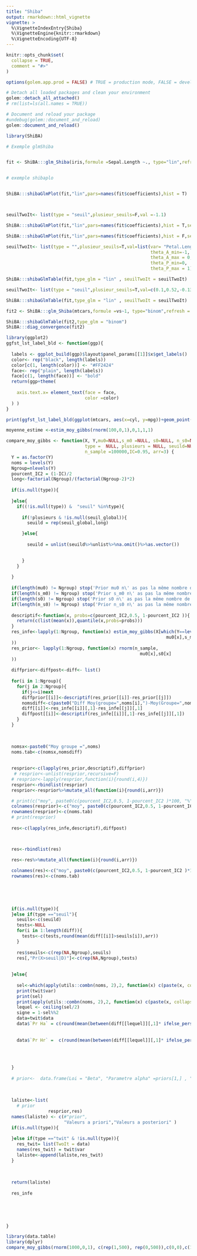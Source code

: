 ```yaml
---
title: "Shiba"
output: rmarkdown::html_vignette
vignette: >
  %\VignetteIndexEntry{Shiba}
  %\VignetteEngine{knitr::rmarkdown}
  %\VignetteEncoding{UTF-8}
---
```


```r
knitr::opts_chunk$set(
  collapse = TRUE,
  comment = "#>"
)
```

```r
options(golem.app.prod = FALSE) # TRUE = production mode, FALSE = development mode

# Detach all loaded packages and clean your environment
golem::detach_all_attached()
# rm(list=ls(all.names = TRUE))

# Document and reload your package
#undebug(golem::document_and_reload)
golem::document_and_reload()

library(ShiBA)
```


```r
# Exemple glmShiba


fit <- ShiBA:::glm_Shiba(iris,formule =Sepal.Length ~., type="lin",refresh = 0)



```

```r
# exemple shibaplo


ShiBA:::shibaGlmPlot(fit,"lin",pars=names(fit$coefficients),hist = T)




```

```r


seuilTwoIt<- list(type = "seuil",plusieur_seuils=F,val =-1.1)

ShiBA:::shibaGlmPlot(fit,"lin",pars=names(fit$coefficients),hist = T,seuilTwoIt = seuilTwoIt,color_1 = "#0000FF",color_2 = "red", )
```



```r


ShiBA:::shibaGlmPlot(fit,"lin",pars=names(fit$coefficients),hist = F,seuilTwoIt = seuilTwoIt)

```


```r


seuilTwoIt<- list(type = "",plusieur_seuils=T,val=list(var= "Petal.Length",
                                                       theta_A_min=-1,
                                                       theta_A_max = 0,
                                                       theta_P_min=0,
                                                       theta_P_max = 1))

ShiBA:::shibaGlmTable(fit,type_glm = "lin" , seuilTwoIt = seuilTwoIt)
```


```r
seuilTwoIt<- list(type = "seuil",plusieur_seuils=T,val=c(0.1,0.52,-0.13,0.4,0.5))

ShiBA:::shibaGlmTable(fit,type_glm = "lin" , seuilTwoIt = seuilTwoIt)
```


```r
fit2 <- ShiBA:::glm_Shiba(mtcars,formule =vs~1, type="binom",refresh = 0)
```



```r




ShiBA:::shibaGlmTable(fit2,type_glm = "binom")
ShiBA:::diag_convergence(fit2)
```


```r
library(ggplot2)
ggfst_lst_label_bld <- function(ggp){
  
  labels <- ggplot_build(ggp)$layout$panel_params[[1]]$x$get_labels()
  color<- rep("black", length(labels))
  color[c(1, length(color))] <- "#FF2424"
  face<- rep("plain", length(labels))
  face[c(1, length(face))] <- "bold"
  return(ggp+theme(
    
    axis.text.x= element_text(face = face,
                              color =color)
  ) )
}

print(ggfst_lst_label_bld(ggplot(mtcars, aes(x=cyl, y=mpg))+geom_point()))
```

```r


moyenne_estime <-estim_moy_gibbs(rnorm(100,0,1),0,1,1,1)

```

```r
compare_moy_gibbs <- function(X, Y,mu0=NULL,s_m0 =NULL, s0=NULL, n_s0=NULL,
                              type =  NULL, plusieurs = NULL, seuild=NULL, twit=NULL,seuil_global = NULL,
                              n_sample =100000,IC=0.95, arr=3) {
  Y = as.factor(Y)
  noms = levels(Y)
  Ngroup=nlevels(Y)
  pourcent_IC2 = (1-IC)/2
  long<-factorial(Ngroup)/(factorial(Ngroup-2)*2)
  
  if(is.null(type)){
    
  }else{
    if((!is.null(type)) &  "seuil" %in%type){
      
      if(!plusieurs & !is.null(seuil_global)){
        seuild = rep(seuil_global,long)

      }else{
        
        seuild = unlist(seuild%>%unlist%>%na.omit()%>%as.vector())

        
      }
    }
    
  }
  
  if(length(mu0) != Ngroup) stop('Prior mu0 n\' as pas la même nombre de groupe que la variable Y')
  if(length(s_m0) != Ngroup) stop('Prior s_m0 n\' as pas la même nombre de groupe que la variable Y')
  if(length(s0) != Ngroup) stop('Prior s0 n\' as pas la même nombre de groupe que la variable Y')
  if(length(n_s0) != Ngroup) stop('Prior n_s0 n\' as pas la même nombre de groupe que la variable Y')
  
  descriptif<-function(x, probs=c(pourcent_IC2,0.5, 1-pourcent_IC2 )){
    return(c(list(mean(x)),quantile(x,probs=probs)))
  }
  res_infe<-lapply(1:Ngroup, function(x) estim_moy_gibbs(X[which(Y==levels(Y)[x])],
                                                             mu0[x],s_m0[x],s0[x],n_s0[x], n_sample =n_sample
  ))
  res_prior<- lapply(1:Ngroup, function(x) rnorm(n_sample,
                                                   mu0[x],s0[x]
  ))
  
  diffprior<-diffpost<-diff<- list()
  
  for(i in 1:Ngroup){
    for(j in 2:Ngroup){
      if(j<=i)next
      diffprior[[i]]<-descriptif(res_prior[[i]]-res_prior[[j]])
      nomsdiff<-c(paste0("Diff Moy(groupe=",noms[i],")-Moy(Groupe=",noms[j],")"))
      diff[[i]]<-res_infe[[i]][,1]-res_infe[[j]][,1]
      diffpost[[i]]<-descriptif(res_infe[[i]][,1]-res_infe[[j]][,1])
    }
  }
  

  
  nomsx<-paste0("Moy groupe =",noms)
  noms.tab<-c(nomsx,nomsdiff)
  
  
  resprior<-c(lapply(res_prior,descriptif),diffprior)
   # resprior<-unlist(resprior,recursive=F)
  # resprior<-lapply(resprior,function(i){round(i,4)})
  resprior<-rbindlist(resprior)
  resprior<-resprior%>%mutate_all(function(i){round(i,arr)})

  # print(c("moy", paste0(c(pourcent_IC2,0.5, 1-pourcent_IC2 )*100, "%") ))
  colnames(resprior)<-c("moy", paste0(c(pourcent_IC2,0.5, 1-pourcent_IC2 )*100, "%") )
  rownames(resprior)<-c(noms.tab)
  # print(resprior)
  
  res<-c(lapply(res_infe,descriptif),diffpost)



  res<-rbindlist(res)

  res<-res%>%mutate_all(function(i){round(i,arr)})
  
  colnames(res)<-c("moy", paste0(c(pourcent_IC2,0.5, 1-pourcent_IC2 )*100, "%") )
  rownames(res)<-c(noms.tab)
  
  
  
  

  if(is.null(type)){
  }else if(type =="seuil"){
    seuils<-c(seuild)
    tests<-NULL
    for(i in 1:length(diff)){
      tests<-c(tests,round(mean(diff[[i]]>seuils[i]),arr))
    }
    
    res$seuils<-c(rep(NA,Ngroup),seuils)
    res[,"Pr(X>seuil|D)"]<-c(rep(NA,Ngroup),tests)
    
    
  }else{
    
    sel<-which(apply(utils::combn(noms, 2),2, function(x) c(paste(x, collapse = "vs"),paste(rev(x), collapse = "vs")))%>%as.vector() ==twit$var )
    print(twit$var)
    print(sel)
    print(apply(utils::combn(noms, 2),2, function(x) c(paste(x, collapse = "vs"),paste(rev(x), collapse = "vs")))%>%as.vector() )
    lequel <- ceiling(sel/2)
    signe = 1-sel%%2
    data=twit$data
    data$`Pr Ha` = c(round(mean(between(diff[[lequel]][,1]* ifelse_perso(signe==1, 1, -1),data["Diff","minHa"],data["Diff","maxHa"])),arr))
                   
    
    data$`Pr Hr` =  c(round(mean(between(diff[[lequel]][,1]* ifelse_perso(signe==1, 1, -1),data["Diff","minHr"],data["Diff","maxHr"])),arr))              
    
    
    
    
  }
  
  # prior<-  data.frame(Loi = "Beta", "Parametre alpha" =priors[1,] , "Parametre beta" = priors[2,],row.names = paste("Groupe",noms), check.names = F)
  
  
  
  laliste<-list(
    # prior
                resprior,res)
  names(laliste) <- c(#"prior",
                      "Valeurs a priori","Valeurs a posteriori" )
  if(is.null(type)){
    
  }else if(type =="twit" & !is.null(type)){
    res_twit= list(TwoIt = data)
    names(res_twit) = twit$var
    laliste<-append(laliste,res_twit)
  }
  
  
  
  return(laliste)
  
  res_infe
  

    
  
  
}

library(data.table)
library(dplyr)
compare_moy_gibbs(rnorm(1000,0,1), c(rep(1,500), rep(0,500)),c(0,0),c(1,1),c(1,1),c(1,1),type="seuil",plusieurs =F,seuil_global = 0)
```

